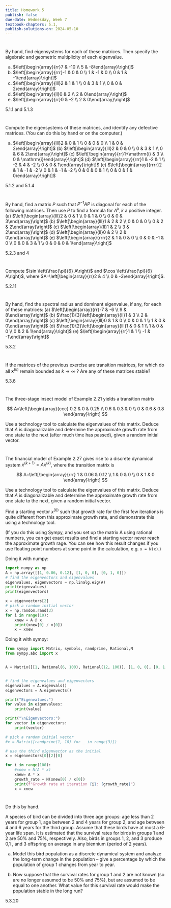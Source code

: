```yaml
---
title: Homework 5
publish: false
due-date: Wednesday, Week 7
textbook-chapters: 5.1,
publish-solutions-on: 2024-05-10
---
```


#
 By hand, find eigensystems for each of these matrices. Then specify the algebraic and geometric multiplicity of each eigenvalue.

(a) $\left[\begin{array}{rr}7 & -10 \\ 5 & -8\end{array}\right]$
(b) $\left[\begin{array}{rrr}-1 & 0 & 0 \\ 1 & -1 & 0 \\ 0 & 1 & -1\end{array}\right]$
(c) $\left[\begin{array}{lll}2 & 1 & 1 \\ 0 & 3 & 1 \\ 0 & 0 & 2\end{array}\right]$
(d) $\left[\begin{array}{ll}0 & 2 \\ 2 & 0\end{array}\right]$
(e) $\left[\begin{array}{rr}0 & -2 \\ 2 & 0\end{array}\right]$

::: solutions
5.1.1 and 5.1.3
:::

#
Compute the eigensystems of these matrices, and identify any defective matrices. (You can do this by hand or on the computer.)

(a) $\left[\begin{array}{lll}2 & 0 & 1 \\ 0 & 0 & 0 \\ 1 & 0 & 2\end{array}\right]$ (b) $\left[\begin{array}{lll}2 & 0 & 0 \\ 0 & 3 & 1 \\ 0 & 6 & 2\end{array}\right]$ (c) $\left[\begin{array}{rr}1+\mathrm{i} & 3 \\ 0 & \mathrm{i}\end{array}\right]$ (d) $\left[\begin{array}{rrr}1 & -2 & 1 \\ -2 & 4 & -2 \\ 0 & 0 & 1\end{array}\right]$ (e) $\left[\begin{array}{rrrr}2 & 1 & -1 & -2 \\ 0 & 1 & -1 & -2 \\ 0 & 0 & 0 & 1 \\ 0 & 0 & 1 & 0\end{array}\right]$

::: solutions
5.1.2 and 5.1.4
:::

# 

By hand,  find a matrix $P$ such that $P^{-1} A P$ is diagonal for each of the following matrices. Then use $P$ to find a formula for $A^{k}, k$ a positive integer.
(a) $\left[\begin{array}{lll}2 & 0 & 1 \\ 0 & 1 & 0 \\ 0 & 0 & 3\end{array}\right]$
(b) $\left[\begin{array}{lll}1 & 2 & 2 \\ 0 & 0 & 0 \\ 0 & 2 & 2\end{array}\right]$
(c) $\left[\begin{array}{ll}1 & 2 \\ 3 & 2\end{array}\right]$
(d) $\left[\begin{array}{ll}0 & 2 \\ 2 & 0\end{array}\right]$
(e) $\left[\begin{array}{rrrr}2 & 1 & 0 & 0 \\ 0 & 0 & -1 & 0 \\ 0 & 0 & 3 & 1 \\ 0 & 0 & 0 & 1\end{array}\right]$

::: solutions
5.2.3 and 4
:::

#
 Compute $\sin \left(\frac{\pi}{6} A\right)$ and $\cos \left(\frac{\pi}{6} A\right)$, where $A=\left[\begin{array}{rr}2 & 4 \\ 0 & -3\end{array}\right]$.

::: solutions
5.2.11
:::

#
By hand,  find the spectral radius and dominant eigenvalue, if any, for each of these matrices:
(a) $\left[\begin{array}{rr}-7 & -6 \\ 9 & 8\end{array}\right]$
(b) $\frac{1}{3}\left[\begin{array}{ll}1 & 3 \\ 2 & 0\end{array}\right]$
(c) $\left[\begin{array}{lll}0 & 1 & 0 \\ 0 & 0 & 1 \\ 1 & 0 & 0\end{array}\right]$
(d) $\frac{1}{2}\left[\begin{array}{lll}1 & 0 & 1 \\ 1 & 0 & 0 \\ 0 & 2 & 1\end{array}\right]$
(e) $\left[\begin{array}{rr}1 & 1 \\ -1 & -1\end{array}\right]$

::: solutions
5.3.2
:::

# 
 If the matrices of the previous exercise are transition matrices, for which do all $\mathbf{x}^{(k)}$ remain bounded as $k \rightarrow \infty$ ? Are any of these matrices stable?

::: solutions
5.3.6
:::

#
The three-stage insect model of Example 2.21 yields a transition matrix

$$
A=\left[\begin{array}{ccc}
0.2 & 0 & 0.25 \\
0.6 & 0.3 & 0 \\
0 & 0.6 & 0.8
\end{array}\right]
$$

Use a technology tool to calculate the eigenvalues of this matrix. Deduce that $A$ is diagonalizable and determine the approximate growth rate from one state to the next (after much time has passed), given a random initial vector.

#

The financial model of Example 2.27 gives rise to a discrete dynamical system $x^{(k+1)}=A x^{(k)}$, where the transition matrix is

$$
A=\left[\begin{array}{rrr}
1 & 0.06 & 0.12 \\
1 & 0 & 0 \\
0 & 1 & 0
\end{array}\right]
$$

Use a technology tool to calculate the eigenvalues of this matrix. Deduce that $A$ is diagonalizable and determine the approximate growth rate from one state to the next, given a random initial vector. 


Find a starting vector $x^{(0)}$ such that growth rate for the first few iterations is quite different from this approximate growth rate, and demonstrate this using a technology tool.

(If you do this using Sympy, and you set up the matrix A using rational numbers, you can get exact results and find a starting vector never reach the approximate growth rage. You can see how this result changes if you use floating point numbers at some point in the calculation, e.g. `x = N(x)`.)

::: solutions

Doing it with numpy:
```python
import numpy as np
A = np.array([[1, 0.06, 0.12], [1, 0, 0], [0, 1, 0]])
# find the eigenvectors and eigenvalues
eigenvalues, eigenvectors = np.linalg.eig(A)
print(eigenvalues)
print(eigenvectors)
```


```python
x = eigenvectors[2]
# pick a random initial vector
x = np.random.rand(3)
for i in range(10):
    xnew = A @ x
    print(xnew[0] / x[0])
    x = xnew
```

Doing it with sympy:

```python
from sympy import Matrix, symbols, randprime, Rational,N
from sympy.abc import x


A = Matrix([[1, Rational(6, 100), Rational(12, 100)], [1, 0, 0], [0, 1, 0]])


# find the eigenvalues and eigenvectors
eigenvalues = A.eigenvals()
eigenvectors = A.eigenvects()

print("Eigenvalues:")
for value in eigenvalues:
    print(value)

print("\nEigenvectors:")
for vector in eigenvectors:
    print(vector)

# pick a random initial vector
#x = Matrix([randprime(1, 10) for _ in range(3)])

# use the third eigenvector as the initial
x = eigenvectors[0][2][0]

for i in range(100):
    #xnew = N(A * x)
    xnew= A * x
    growth_rate = N(xnew[0] / x[0])
    print(f"Growth rate at iteration {i}: {growth_rate}")
    x = xnew
```

:::

#

Do this by hand.

A species of bird can be divided into three age groups: age less than 2 years for group 1, age between 2 and 4 years for group 2, and age between 4 and 6 years for the third group. Assume that these birds have at most a 6-year life span. It is estimated that the survival rates for birds in groups 1 and 2 are $50 \%$ and 75\%, respectively. Also, birds in groups 1, 2, and 3 produce 0,1 , and 3 offspring on average in any biennium (period of 2 years). 

(a) Model this bird population as a discrete dynamical system and analyze the long-term change in the population -- give a percentage by which the population of group 1 changes from year to year.

(b) Now suppose that the survival rates for group 1 and 2 are not known (so are no longer assumed to be 50\% and 75\%), but are assumed to be equal to one another. What value for this survival rate would make the population stable in the long run?

::: solutions
5.3.20
:::